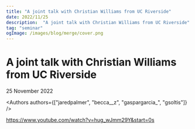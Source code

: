 ```yaml
---
title: "A joint talk with Christian Williams from UC Riverside"
date: 2022/11/25
description:  "A joint talk with Christian Williams from UC Riverside"
tag: "seminar"
ogImage: /images/blog/merge/cover.png
---
```


# A joint talk with Christian Williams from UC Riverside


<Date>
  25 November 2022
</Date>

<Authors authors={["jaredpalmer", "becca__z", "gaspargarcia_", "gsoltis"]} />

https://www.youtube.com/watch?v=hug_wJmm29Y&start=0s
